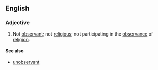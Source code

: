 ==English==

===Adjective===
{{en-adj}}
# Not [[observant]]; not [[religious]]; not participating in the [[observance]] of [[religion]].

====See also====
* [[unobservant]]